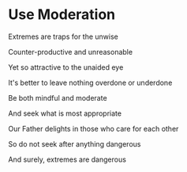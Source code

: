# Use Moderation

Extremes are traps for the unwise

Counter-productive and unreasonable

Yet so attractive to the unaided eye

It's better to leave nothing overdone or underdone

Be both mindful and moderate

And seek what is most appropriate

Our Father delights in those who care for each other

So do not seek after anything dangerous

And surely, extremes are dangerous
